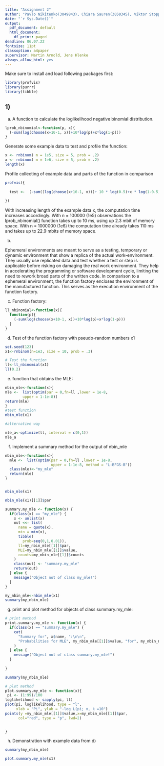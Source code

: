 ```yaml
---
title: "Assignment 2"
author: "Pavlo Nikitenko(3049843), Chiara Sauren(3050345), Viktor Stoppel(3004345)"
date: "`r Sys.Date()`"
output:
  pdf_document: default
  html_document:
    df_print: paged
deadline: 06.07.22
fontsize: 11pt
classoption: a4paper
supervisor: Martin Arnold, Jens Klenke
always_allow_html: yes
---
```

Make sure to install and load following packages first:
```r
library(profvis)
library(purrr)
library(tibble)

```

## 1)

a) A function to calculate the loglikelihood negative binomial distribution.

```r

lprob_nbinomial<-function(p, x){
  (-sum(log(choose(x+10-1, x))+10*log(p)+x*log(1-p)))
}

```

Generate some example data to test and profile the function:


```r

x <- rnbinom( n = 1e5, size = 5, prob = .2)
x <- rnbinom( n = 1e6, size = 5, prob = .2)
length(x)

```

Profile collecting of example data and parts of the function in comparison
  
```r
profvis({
  
  test <-  (-sum((log(choose(x+10-1, x)))+ 10 * log(0.5)+x * log(1-0.5)))
  
})

```

With increasing length of the example data x, the computation time increases
accordingly. With n = 100000 (1e5) observations the lprob_nbinomial() function takes up
to 10 ms, using up 2.3 mbit of memory space. With n = 1000000 (1e6) the computation 
time already takes 110 ms and takes up to 22.9 mbits of memory space.

b)


Ephemeral environments are meant to serve as a testing, temporary or dynamic environment
that show a replica of the actual work-environment. They usually use replicated data and
test whether a test or step is applicable before risking on damaging the real work environment.
They help in accelerating the programming or software development cycle, limiting the need to
rework broad parts of the written code.
In comparison to a ephemeral environment, the function factory 
encloses the environment of the manufactured function. This serves as the execution
environment of the function factory.

c) Function factory:

```r
ll_nbinomial<-function(x){
  function(p){
    (-sum(log(choose(x+10-1, x))+10*log(p)+x*log(1-p)))
  }
}


```

d)  Test of the function factory with pseudo-random numbers x1

```r
set.seed(123)
x1<-rnbinom(n=1e3, size = 10, prob = .3)

# Test the function
ll<-ll_nbinomial(x1)
ll(0.2)
```

e) function that obtains the MLE:

```r
nbin_mle<-function(x){
mle <-  list(optim(par = 0,fn=ll ,lower = 1e-8,
        upper = 1-1e-8))
return(mle)
}
#test function
nbin_mle(x1)

#alternative way

mle_a<-optimize(ll, interval = c(0,1))
mle_a
```

f) Implement a summary method for the output of nbin_mle

```r
nbin_mle<-function(x){
  mle <-  list(optim(par = 0,fn=ll ,lower = 1e-8,
                     upper = 1-1e-8, method = "L-BFGS-B"))
  class(mle)<-"my_mle"
  return(mle)
}


nbin_mle(x1)

nbin_mle(x1)[[1]]$par

summary.my_mle <- function(x) {
  if(class(x) == "my_mle") {
    x <- unlist(x)
    out <<- list(
      name = quote(x),
      min = min(x),
      tibble(
        prob=seq(0,1,0.01)),
      ll=my_nbin_mle[[1]]$par,
      MLE=my_nbin_mle[[1]]$value,
      counts=my_nbin_mle[[1]]$counts
    )
    class(out) <- "summary.my_mle"
    return(out)
  } else {
    message("Object not of class my_mle!")
  }
}

my_nbin_mle<-nbin_mle(x1)
summary(my_nbin_mle)
```

g) print and plot method for objects of class summary.my_mle:

```r
# print method
print.summary.my_mle <- function(x) {
  if(class(x) == "summary.my_mle") {
    cat(
      "Summary for", x$name, ":\n\n",
      "Probabilities for MLE", my_nbin_mle[[1]]$value, "for", my_nbin_mle[[1]]$par
    )
  } else {
    message("Object not of class summary.my_mle!")
  }
  
}

summary(my_nbin_mle)

# plot method
plot.summary.my_mle <- function(x){
 pi <- (1:99)/100
loglikelihood <- sapply(pi, ll)
plot(pi, loglikelihood, type = "l",
     xlab = "Pi", ylab = "-log L(pi; x, k =10")
points(y =my_nbin_mle[[1]]$value,x=my_nbin_mle[[1]]$par,
      col="red", type = "p", lwd=2)

  
}
```
 
h) Demonstration with example data from d)
 
```r
summary(my_nbin_mle)

plot.summary.my_mle(x1)

```

